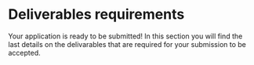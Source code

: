 
# Deliverables requirements

Your application is ready to be submitted! In this section you will find the last details on the delivarables that are required for your submission to be accepted.

<Cards>
  <Card
    title="Icons"
    href="/signing-devices/device-app/delivrables/icons"
  />
  <Card
    title="Demo"
    href="/signing-devices/device-app/delivrables/ui-flow-video"
  />
  <Card
    title="Documentation"
    href="/signing-devices/device-app/delivrables/documentation-requirements"
  />
  <Card
    title="Support"
    href="/signing-devices/device-app/delivrables/support-requirements"
  />
  <Card
    title="Marketing"
    href="/signing-devices/device-app/delivrables/marketing-requirements"
  />
  <Card
    title="Warranty and liability"
    href="/signing-devices/device-app/delivrables/warranty-disclaimer"
  />
</Cards>